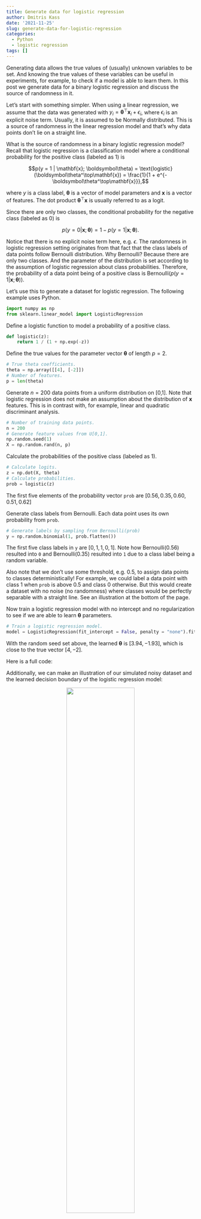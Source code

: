 ```yaml
---
title: Generate data for logistic regression
author: Dmitris Kass
date: '2021-11-25'
slug: generate-data-for-logistic-regression
categories:
  - Python
  - logistic regression
tags: []
---
```


Generating data allows the true values of (usually) unknown variables to be set. And knowing the true values of these variables can be useful in experiments, for example, to check if a model is able to learn them. In this post we generate data for a binary logistic regression and discuss the source of randomness in it.

Let's start with something simpler. When using a linear regression, we assume that the data was generated with $y_i=\boldsymbol\theta^\top \mathbf{x}_i+\epsilon_i$, where $\epsilon_i$ is an explicit noise term. Usually, it is assumed to be Normally distributed. This is a source of randomness in the linear regression model and that's why data points don't lie on a straight line.

What is the source of randomness in a binary logistic regression model? Recall that logistic regression is a classification model where a conditional probability for the positive class (labeled as $1$) is

$$p(y = 1 | \mathbf{x}; \boldsymbol\theta) = \text{logistic}(\boldsymbol\theta^\top\mathbf{x}) = \frac{1}{1 + e^{-\boldsymbol\theta^\top\mathbf{x}}},$$

where $y$ is a class label, $\boldsymbol\theta$ is a vector of model parameters and $\mathbf{x}$ is a vector of features. The dot product $\boldsymbol\theta^\top\mathbf{x}$ is usually referred to as a logit.

Since there are only two classes, the conditional probability for the negative class (labeled as $0$) is

$$p(y = 0 | \mathbf{x}; \boldsymbol\theta) = 1 - p(y = 1 | \mathbf{x}; \boldsymbol\theta).$$

Notice that there is no explicit noise term here, e.g. $\epsilon$. The randomness in logistic regression setting originates from that fact that the class labels of data points follow Bernoulli distribution. Why Bernoulli? Because there are only two classes. And the parameter of the distribution is set according to the assumption of logistic regression about class probabilities. Therefore, the probability of a data point being of a positive class is $\text{Bernoulli}(p(y = 1 | \mathbf{x}; \boldsymbol\theta))$. 

Let's use this to generate a dataset for logistic regression. The following example uses Python.

```python
import numpy as np
from sklearn.linear_model import LogisticRegression
```

Define a logistic function to model a probability of a positive class.

```python
def logistic(z):
    return 1 / (1 + np.exp(-z))
```

Define the true values for the parameter vector $\boldsymbol\theta$ of length $p=2$.

```python
# True theta coefficients.
theta = np.array([[4], [-2]])
# Number of features.
p = len(theta)
```

Generate $n=200$ data points from a uniform distribution on [0,1]. Note that logistic regression does not make an assumption about the distribution of $\mathbf{x}$ features. This is in contrast with, for example, linear and quadratic discriminant analysis.

```python
# Number of training data points.
n = 200
# Generate feature values from U[0,1].
np.random.seed(1)
X = np.random.rand(n, p)
```

Calculate the probabilities of the positive class (labeled as $1$).

```python
# Calculate logits.
z = np.dot(X, theta)
# Calculate probabilities.
prob = logistic(z)
```

The first five elements of the probability vector `prob` are $[0.56, 0.35, 0.60, 0.51, 0.62]$

Generate class labels from Bernoulli. Each data point uses its own probability from `prob`.

```python
# Generate labels by sampling from Bernoulli(prob)
y = np.random.binomial(1, prob.flatten())
```

The first five class labels in `y` are $[0, 1, 1, 0, 1]$. Note how $\text{Bernoulli}(0.56)$ resulted into `0` and $\text{Bernoulli}(0.35)$ resulted into `1` due to a class label being a random variable.

Also note that we don't use some threshold, e.g. 0.5, to assign data points to classes deterministically! For example, we could label a data point with class $1$ when `prob` is above 0.5 and class 0 otherwise. But this would create a dataset with no noise (no randomness) where classes would be perfectly separable with a straight line. See an illustration at the bottom of the page.

Now train a logistic regression model with no intercept and no regularization to see if we are able to learn $\boldsymbol\theta$ parameters.

```python
# Train a logistic regression model.
model = LogisticRegression(fit_intercept = False, penalty = "none").fit(X, y)
```

With the random seed set above, the learned $\boldsymbol\theta$ is $[3.94, -1.93]$, which is close to the true vector $[4, -2]$.

Here is a full code:

<script src="https://gist.github.com/dmitrijsk/69de066902d57bb4820bdc254313d1aa.js"></script>

Additionally, we can make an illustration of our simulated noisy dataset and the learned decision boundary of the logistic regression model:

<center>
![](images/log-reg-decision-boundary-probabilistic.png){width=60%}
</center>

As noted above, if we would assign class labels deterministically with 

```python
y_deterministic = np.where(prob.flatten() >= 0.5, 1, 0)
```

then the noiseless dataset with perfectly separable classes would look as follows:

<center>
![](images/log-reg-decision-boundary-deterministic.png){width=60%}
</center>

Full code, including plotting, is available [here](https://github.com/dmitrijsk/blogdown-dmitrijskass/tree/noise-term-in-logistic-regression/content/post/2021-11-25-generate-data-for-logistic-regression/code).

<hr>

I would appreciate any comments or suggestions. Please leave them below, no login required if you check "I'd rather post as a guest".
